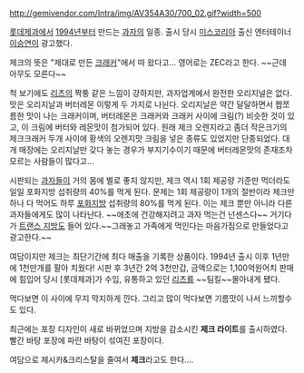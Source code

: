 http://gemivendor.com/Intra/img/AV354A30/700_02.gif?width=500

[[롯데제과]]에서 [[1994년]]부터 만드는 [[과자]]의 일종. 출시 당시 [[미스코리아]] 출신 엔터테이너 [[이승연]]이 광고했다. 

제크의 뜻은 "제대로 만든 [[크래커]]"에서 따 왔다고... 영어로는 ZEC라고 한다. ~~근데 아무도 모른다~~

척 보기에도 [[리츠]]의 짝퉁 같은 느낌이 강하지만, 과자업계에서 완전한 오리지널은 없다.
맛은 오리지날과 버터레몬 이렇게 두 가지로 나뉜다. 오리지날은 약간 달달하면서 짭쪼름한 맛이 나는 크래커이며, 버터레몬은 크래커와 크래커 사이에 크림(?) 비슷한 것이 있고, 이 크림에 버터와 레몬맛이 첨가되어 있다. 원래 제크 오렌지라고 좀더 작은크기의 제크크래커 두개 사이에 황색의 오렌지맛 크림을 넣은 종류도 있었지만 단종되었다.
대개 매장에는 오리지날만 갖다 놓는 경우가 부지기수이기 때문에 버터레몬맛의 존재조차 모르는 사람들이 많다고...

시판되는 [[과자]]들이 거의 몸에 별로 좋지 않지만, 제크 역시 1회 제공량 기준만 먹더라도 일일 포화지방 섭취량의 40%를 먹게 된다. 문제는 1회 제공량이 1개의 절반이라 제크만 하나 다 먹어도 하루 [[포화지방]] 섭취량의 80%를 먹게 된다. 이는 제크 뿐만 아니라 다른 과자들에게도 많이 나타난다. ~~애초에 건강해지려고 과자 먹는건 넌센스다~~ 거기다가 [[트랜스 지방]]도 들어 있다.~~그래놓고 가족에게 먹인다는 마음가짐으로 만들었다고 광고한다.~~

여담이지만 제크는 최단기간에 최다 매출을 기록한 상품이다. 1994년 출시 이후 1년만에 1천만개를 팔아 치웠다! 시판 후 3년간 2억 3천만갑, 금액으로는 1,100억원어치 판매에 힘입어 당시 [롯데제과]가 수입, 유통하고 있던 [[리츠]]를 ~~팀킬~~몰아내게 됐다.

먹다보면 이 사이에 무지 막지하게 낀다.
그리고 많이 먹다보면 기름맛이 나서 느끼할수도 있다.

최근에는 포장 디자인이 새로 바뀌었으며 지방을 감소시킨 '''제크 라이트'''를 출시하였다. 빨간 바탕 포장에 파란 바탕이 섞여진 포장이다.

여담으로 제시카&크리스탈을 줄여서 '''제크'''라고도 한다....

